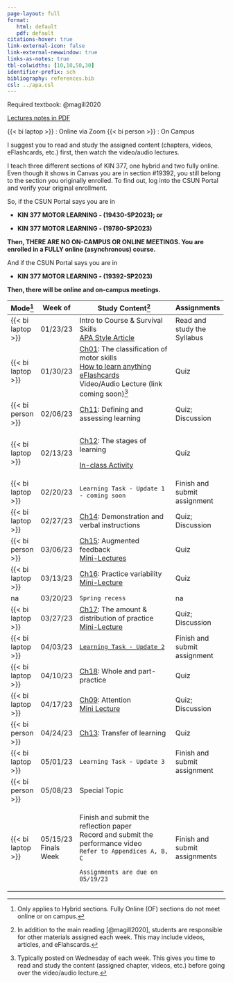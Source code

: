 ```yaml
---
page-layout: full
format: 
   html: default
   pdf: default
citations-hover: true
link-external-icon: false
link-external-newwindow: true
links-as-notes: true
tbl-colwidths: [10,10,50,30]
identifier-prefix: sch
bibliography: references.bib
csl: ../apa.csl
---
```


Required textbook: @magill2020

[Lectures notes in PDF](https://mycsunemail-my.sharepoint.com/:f:/g/personal/ovande_furtado_csun_edu/Ev6ETvvCJWBKjDvloNKf4eUBh_daD-cgTZsITXFjmVaJwA?e=xEtHUv)

{{< bi laptop >}} : Online via Zoom {{< bi person >}} : On Campus

::: callout-important
I suggest you to read and study the assigned content (chapters, videos, eFlashcards, etc.) first, then watch the video/audio lectures.
:::

::: callout-warning
I teach three different sections of KIN 377, one hybrid and two fully online. Even though it shows in Canvas you are in section #19392, you still belong to the section you originally enrolled. To find out, log into the CSUN Portal and verify your original enrollment.

So, if the CSUN Portal says you are in 

-   **KIN 377 MOTOR LEARNING - (19430-SP2023); or**

-   **KIN 377 MOTOR LEARNING - (19780-SP2023)**

**Then, THERE ARE NO ON-CAMPUS OR ONLINE MEETINGS. You are enrolled in a FULLY online (asynchronous) course.**

And if the CSUN Portal says you are in

-   **KIN 377 MOTOR LEARNING - (19392-SP2023)**

**Then, there will be online and on-campus meetings.**
:::

+-------------------+-------------+--------------------------------------------------------------------------------------------------------------------------------------------------------------------------------------+-------------------------------+
| Mode[^1]          | Week of     | Study Content[^2]                                                                                                                                                                    | Assignments                   |
+===================+=============+======================================================================================================================================================================================+===============================+
| {{< bi laptop >}} | 01/23/23    | Intro to Course & Survival Skills\                                                                                                                                                   | Read and study the Syllabus   |
|                   |             | [APA Style Article](https://drfurtado.github.io/site/blog/posts/apa-citation-basics/)                                                                                                |                               |
+-------------------+-------------+--------------------------------------------------------------------------------------------------------------------------------------------------------------------------------------+-------------------------------+
| {{< bi laptop >}} | 01/30/23    | [Ch01](https://mycsunemail-my.sharepoint.com/:f:/g/personal/ovande_furtado_csun_edu/Ev6ETvvCJWBKjDvloNKf4eUBh_daD-cgTZsITXFjmVaJwA?e=xEtHUv): The classification of motor skills\    | Quiz                          |
|                   |             | [How to learn anything](https://youtu.be/5MgBikgcWnY)\                                                                                                                               |                               |
|                   |             | [eFlashcards](https://quizlet.com/_zs84k?x=1jqt&i=dj5)\                                                                                                                              |                               |
|                   |             | Video/Audio Lecture (link coming soon)[^3]                                                                                                                                           |                               |
+-------------------+-------------+--------------------------------------------------------------------------------------------------------------------------------------------------------------------------------------+-------------------------------+
| {{< bi person >}} | 02/06/23    | [Ch11](https://mycsunemail-my.sharepoint.com/:f:/g/personal/ovande_furtado_csun_edu/Ev6ETvvCJWBKjDvloNKf4eUBh_daD-cgTZsITXFjmVaJwA?e=xEtHUv): Defining and assessing learning        | Quiz; Discussion              |
+-------------------+-------------+--------------------------------------------------------------------------------------------------------------------------------------------------------------------------------------+-------------------------------+
| {{< bi laptop >}} | 02/13/23    | [Ch12](https://mycsunemail-my.sharepoint.com/:f:/g/personal/ovande_furtado_csun_edu/Ev6ETvvCJWBKjDvloNKf4eUBh_daD-cgTZsITXFjmVaJwA?e=xEtHUv): The stages of learning                 | Quiz                          |
|                   |             |                                                                                                                                                                                      |                               |
|                   |             | [In-class Activity](https://mycsunemail-my.sharepoint.com/:w:/g/personal/ovande_furtado_csun_edu/EeT9iGnQVtZNhHxSsvjuLpAB7Pb3h4avxAw6-WE2YYAVjA?e=bezgXP)                            |                               |
+-------------------+-------------+--------------------------------------------------------------------------------------------------------------------------------------------------------------------------------------+-------------------------------+
| {{< bi laptop >}} | 02/20/23    | `Learning Task - Update 1 - coming soon`                                                                                                                                             | Finish and submit assignment  |
+-------------------+-------------+--------------------------------------------------------------------------------------------------------------------------------------------------------------------------------------+-------------------------------+
| {{< bi laptop >}} | 02/27/23    | [Ch14](https://mycsunemail-my.sharepoint.com/:f:/g/personal/ovande_furtado_csun_edu/Ev6ETvvCJWBKjDvloNKf4eUBh_daD-cgTZsITXFjmVaJwA?e=xEtHUv): Demonstration and verbal instructions  | Quiz; Discussion              |
+-------------------+-------------+--------------------------------------------------------------------------------------------------------------------------------------------------------------------------------------+-------------------------------+
| {{< bi person >}} | 03/06/23    | [Ch15](https://mycsunemail-my.sharepoint.com/:f:/g/personal/ovande_furtado_csun_edu/Ev6ETvvCJWBKjDvloNKf4eUBh_daD-cgTZsITXFjmVaJwA?e=xEtHUv): Augmented feedback\                    | Quiz                          |
|                   |             | [Mini-Lectures](https://canvas.csun.edu/courses/129516/discussion_topics/1581354)                                                                                                    |                               |
+-------------------+-------------+--------------------------------------------------------------------------------------------------------------------------------------------------------------------------------------+-------------------------------+
| {{< bi laptop >}} | 03/13/23    | [Ch16](https://mycsunemail-my.sharepoint.com/:f:/g/personal/ovande_furtado_csun_edu/Ev6ETvvCJWBKjDvloNKf4eUBh_daD-cgTZsITXFjmVaJwA?e=xEtHUv): Practice variability\                  | Quiz                          |
|                   |             | [Mini-Lecture](https://canvas.csun.edu/courses/129516/discussion_topics/1584152)                                                                                                     |                               |
+-------------------+-------------+--------------------------------------------------------------------------------------------------------------------------------------------------------------------------------------+-------------------------------+
| na                | 03/20/23    | `Spring recess`                                                                                                                                                                      | na                            |
+-------------------+-------------+--------------------------------------------------------------------------------------------------------------------------------------------------------------------------------------+-------------------------------+
| {{< bi laptop >}} | 03/27/23    | [Ch17](https://mycsunemail-my.sharepoint.com/:f:/g/personal/ovande_furtado_csun_edu/Ev6ETvvCJWBKjDvloNKf4eUBh_daD-cgTZsITXFjmVaJwA?e=xEtHUv): The amount & distribution of practice\ | Quiz; Discussion              |
|                   |             | [Mini-Lecture](https://canvas.csun.edu/courses/129516/discussion_topics/1588276)                                                                                                     |                               |
+-------------------+-------------+--------------------------------------------------------------------------------------------------------------------------------------------------------------------------------------+-------------------------------+
| {{< bi laptop >}} | 04/03/23    | [`Learning Task - Update 2`](assig-lt-update2.qmd)                                                                                                                                   | Finish and submit assignment  |
+-------------------+-------------+--------------------------------------------------------------------------------------------------------------------------------------------------------------------------------------+-------------------------------+
| {{< bi laptop >}} | 04/10/23    | [Ch18](https://mycsunemail-my.sharepoint.com/:f:/g/personal/ovande_furtado_csun_edu/Ev6ETvvCJWBKjDvloNKf4eUBh_daD-cgTZsITXFjmVaJwA?e=xEtHUv): Whole and part-practice                | Quiz                          |
+-------------------+-------------+--------------------------------------------------------------------------------------------------------------------------------------------------------------------------------------+-------------------------------+
| {{< bi laptop >}} | 04/17/23    | [Ch09](https://mycsunemail-my.sharepoint.com/:f:/g/personal/ovande_furtado_csun_edu/Ev6ETvvCJWBKjDvloNKf4eUBh_daD-cgTZsITXFjmVaJwA?e=xEtHUv): Attention\                             | Quiz; Discussion              |
|                   |             | [Mini Lecture](https://canvas.csun.edu/courses/129516/discussion_topics/1597472)                                                                                                     |                               |
+-------------------+-------------+--------------------------------------------------------------------------------------------------------------------------------------------------------------------------------------+-------------------------------+
| {{< bi person >}} | 04/24/23    | [Ch13](https://mycsunemail-my.sharepoint.com/:f:/g/personal/ovande_furtado_csun_edu/Ev6ETvvCJWBKjDvloNKf4eUBh_daD-cgTZsITXFjmVaJwA?e=xEtHUv): Transfer of learning                   | Quiz                          |
+-------------------+-------------+--------------------------------------------------------------------------------------------------------------------------------------------------------------------------------------+-------------------------------+
| {{< bi laptop >}} | 05/01/23    | `Learning Task - Update 3`                                                                                                                                                           | Finish and submit assignment  |
+-------------------+-------------+--------------------------------------------------------------------------------------------------------------------------------------------------------------------------------------+-------------------------------+
| {{< bi person >}} | 05/08/23    | Special Topic                                                                                                                                                                        |                               |
+-------------------+-------------+--------------------------------------------------------------------------------------------------------------------------------------------------------------------------------------+-------------------------------+
| {{< bi laptop >}} | 05/15/23\   | Finish and submit the reflection paper\                                                                                                                                              | Finish and submit assignments |
|                   | Finals Week | Record and submit the performance video\                                                                                                                                             |                               |
|                   |             | `Refer to Appendices A, B, C`                                                                                                                                                        |                               |
|                   |             |                                                                                                                                                                                      |                               |
|                   |             | `Assignments are due on 05/19/23`                                                                                                                                                    |                               |
+-------------------+-------------+--------------------------------------------------------------------------------------------------------------------------------------------------------------------------------------+-------------------------------+

[^1]: Only applies to Hybrid sections. Fully Online (OF) sections do not meet online or on campus.

[^2]: In addition to the main reading [@magill2020], students are responsible for other materials assigned each week. This may include videos, articles, and eFlahscards.

[^3]: Typically posted on Wednesday of each week. This gives you time to read and study the content (assigned chapter, videos, etc.) before going over the video/audio lecture.
